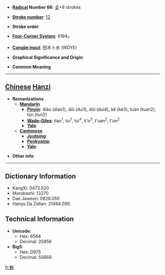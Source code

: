 * '''[[Wiktionary:Chinese radical index| Radical]] Number 66''': [[Wiktionary:Chinese radical index 攴|攴]]+8 strokes

* '''[[Wiktionary:Chinese total strokes index|Stroke number]]''': [[Wiktionary:Chinese total strokes index 12|12]]

* '''Stroke order''': 

* '''[[Wiktionary:Chinese four corner index|Four-Corner System]]''': 6194<sub>7</sub>

* '''[[Wiktionary:Chinese Cangjie index|Cangjie input]]''': 田木卜水 (WDYE)

* '''Graphical Significance and Origin''': 

* '''Common Meaning'''

----

== [[Chinese]] [[Hanzi]] ==

* '''Romanizations'''
** '''[[Mandarin]]'''
*** '''[[Pinyin]]''': diāo (diao1), dūi (dui1), dùi (dui4), kě (ke3), tuán (tuan2), tún (tun2)
*** '''[[Wade-Giles]]''': tiao<sup>1</sup>, tui<sup>1</sup>, tui<sup>4</sup>, k'o<sup>3</sup>, t'uan<sup>2</sup>, t'un<sup>2</sup>
*** '''[[Yale]]''': 
** '''[[Cantonese]]'''
*** '''[[Jyutping]]''':
*** '''[[Penkyamp]]''': 
*** '''[[Yale]]''': 

* '''Other info''': 

----

== Dictionary Information ==

* KangXi: 0473.020
* Morobashi: 13270
* Dae Jaweon: 0826.050
* Hanyu Da Zidian: 21464.090

== Technical Information ==

* '''Unicode''':
** Hex: 6564
** Decimal: 25956
* '''Big5''':
** Hex: D975
** Decimal: 55669

[[fr:敤]]